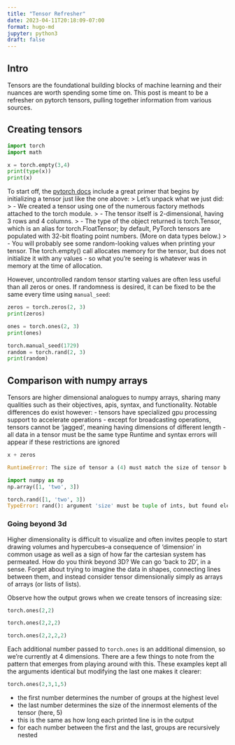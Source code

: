 ```yaml
---
title: "Tensor Refresher"
date: 2023-04-11T20:18:09-07:00
format: hugo-md
jupyter: python3
draft: false
---
```

## Intro
Tensors are the foundational building blocks of machine learning and their nuances are worth spending some time on. This post is meant to be a refresher on pytorch tensors, pulling together information from various sources.

## Creating tensors
```python
import torch
import math

x = torch.empty(3,4)
print(type(x))
print(x)
```
To start off, the [pytorch docs](https://pytorch.org/tutorials/beginner/introyt/tensors_deeper_tutorial.html) include a great primer that begins by initializing a tensor just like the one above:
> Let’s unpack what we just did:
> - We created a tensor using one of the numerous factory methods attached to the torch module.
> - The tensor itself is 2-dimensional, having 3 rows and 4 columns.
> - The type of the object returned is torch.Tensor, which is an alias for torch.FloatTensor; by default, PyTorch tensors are populated with 32-bit floating point numbers. (More on data types below.)
> - You will probably see some random-looking values when printing your tensor. The torch.empty() call allocates memory for the tensor, but does not initialize it with any values - so what you’re seeing is whatever was in memory at the time of allocation.

However, uncontrolled random tensor starting values are often less useful than all zeros or ones. If randomness is desired, it can be fixed to be the same every time using `manual_seed`:
```python
zeros = torch.zeros(2, 3)
print(zeros)

ones = torch.ones(2, 3)
print(ones)

torch.manual_seed(1729)
random = torch.rand(2, 3)
print(random)
```

## Comparison with numpy arrays
Tensors are higher dimensional analogues to numpy arrays, sharing many qualities such as their objectives, apis, syntax, and functionality. Notable differences do exist however:
- tensors have specialized gpu processing support to accelerate operations
- except for broadcasting operations, tensors cannot be 'jagged', meaning having dimensions of different length
- all data in a tensor must be the same type
Runtime and syntax errors will appear if these restrictions are ignored
```python
x + zeros

RuntimeError: The size of tensor a (4) must match the size of tensor b (3) at non-singleton dimension 1
```
```python
import numpy as np
np.array([1, 'two', 3])
```
```python
torch.rand([1, 'two', 3])
TypeError: rand(): argument 'size' must be tuple of ints, but found element of type str at pos 2
```
### Going beyond 3d
Higher dimensionality is difficult to visualize and often invites people to start drawing volumes and hypercubes--a consequence of 'dimension' in common usage as well as a sign of how far the cartesian system has permeated. How do you think beyond 3D? We can go 'back to 2D', in a sense. Forget about trying to imagine the data in shapes, connecting lines between them, and instead consider tensor dimensionaliy simply as arrays of arrays (or lists of lists).

Observe how the output grows when we create tensors of increasing size:
```python
torch.ones(2,2)
```
```python
torch.ones(2,2,2)
```
```python
torch.ones(2,2,2,2)
```
Each additional number passed to `torch.ones` is an additional dimension, so we're currently at 4 dimensions. There are a few things to note from the pattern that emerges from playing around with this. These examples kept all the arguments identical but modifying the last one makes it clearer:
```python
torch.ones(2,3,1,5)
```
- the first number determines the number of groups at the highest level
- the last number determines the size of the innermost elements of the tensor (here, 5)
- this is the same as how long each printed line is in the output
- for each number between the first and the last, groups are recursively nested
<!-- 
## Operations with tensors
As seen above, it's not possible to perform operations on tensors when they have different shapes. "Shape" means having the same number of dimensions and the same number of items in each dimension. For example, these two are not the same shape:
```python
# tensor(1,2) - tensor(2,1)
```
### Element access
 -->

